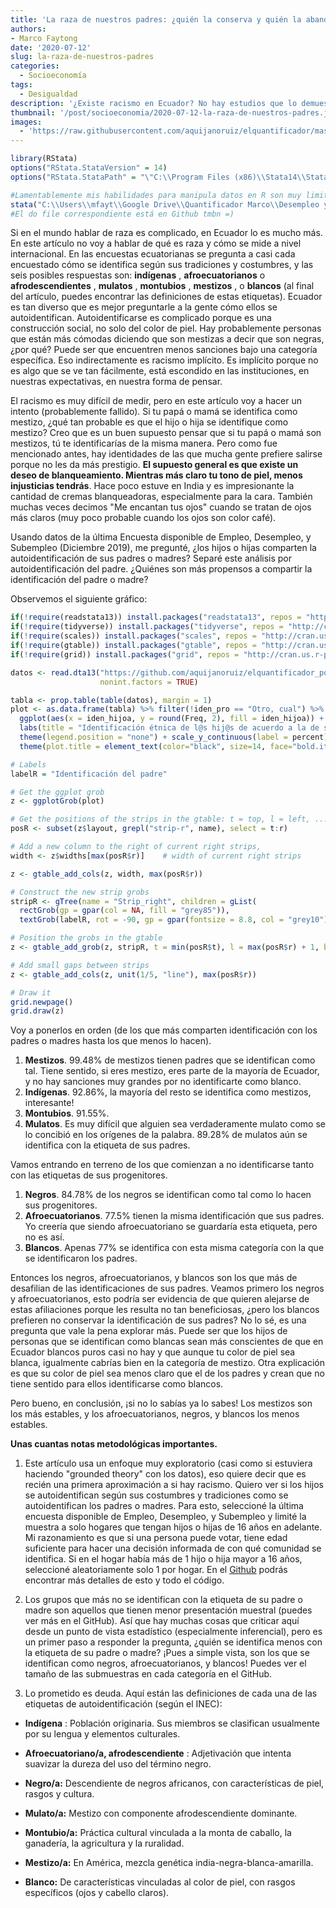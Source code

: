 ```yaml
---
title: 'La raza de nuestros padres: ¿quién la conserva y quién la abandona?'
authors: 
- Marco Faytong
date: '2020-07-12'
slug: la-raza-de-nuestros-padres
categories:
  - Socioeconomía
tags:
  - Desigualdad
description: '¿Existe racismo en Ecuador? No hay estudios que lo demuestren directamente. Este artículo es una primera aproximación a contestar esta pregunta. Analizo si los hijos deciden autoidentificarse con la misma etiqueta étnica de sus padres. Podemos observar por ejemplo que casi un cuarto de hijos de afroecuatorianos deciden desligarse de esa etiqueta e identificarse como mestizos'
thumbnail: '/post/socioeconomia/2020-07-12-la-raza-de-nuestros-padres.jpeg'
images: 
  - 'https://raw.githubusercontent.com/aquijanoruiz/elquantificador/master/themes/Mainroad/static/img/la-raza-de-nuestros-padres.jpg'
---
```

```r
library(RStata)
options("RStata.StataVersion" = 14)
options("RStata.StataPath" = "\"C:\\Program Files (x86)\\Stata14\\StataSE-64\"")
```

```r
#Lamentablemente mis habilidades para manipula datos en R son muy limitadas, uso Stata en su mayoría. Por eso, todo el "data management" lo he hecho en Stata. Solo la última parte que es una visualización está en R. 
stata("C:\\Users\\mfayt\\Google Drive\\Quantificador Marco\\Desempleo y autoidentificación étnica\\Autoidentificación étnica padres a hijos.do")
#El do file correspondiente está en Github tmbn =)
```

Si en el mundo hablar de raza es complicado, en Ecuador lo es mucho más. En este artículo no voy a hablar de qué es raza y cómo se mide a nivel internacional. En las encuestas ecuatorianas se pregunta a casi cada encuestado cómo se identifica según sus tradiciones y costumbres, y las seis posibles respuestas son: **indígenas** , **afroecuatorianos** o **afrodescendientes** , **mulatos** , **montubios** , **mestizos** , o **blancos** (al final del artículo, puedes encontrar las definiciones de estas etiquetas). Ecuador es tan diverso que es mejor preguntarle a la gente cómo ellos se autoidentifican. Autoidentificarse es complicado porque es una construcción social, no solo del color de piel. Hay probablemente personas que están más cómodas diciendo que son mestizas a decir que son negras, ¿por qué? Puede ser que encuentren menos sanciones bajo una categoría específica. Eso indirectamente es racismo implícito. Es implícito porque no es algo que se ve tan fácilmente, está escondido en las instituciones, en nuestras expectativas, en nuestra forma de pensar.

El racismo es muy difícil de medir, pero en este artículo voy a hacer un intento (probablemente fallido). Si tu papá o mamá se identifica como mestizo, ¿qué tan probable es que el hijo o hija se identifique como mestizo? Creo que es un buen supuesto pensar que si tu papá o mamá son mestizos, tú te identificarías de la misma manera. Pero como fue mencionado antes, hay identidades de las que mucha gente prefiere salirse porque no les da más prestigio. **El supuesto general es que existe un deseo de blanqueamiento. Mientras más claro tu tono de piel, menos injusticias tendrás**. Hace poco estuve en India y es impresionante la cantidad de cremas blanqueadoras, especialmente para la cara. También muchas veces decimos &quot;Me encantan tus ojos&quot; cuando se tratan de ojos más claros (muy poco probable cuando los ojos son color café).

Usando datos de la última Encuesta disponible de Empleo, Desempleo, y Subempleo (Diciembre 2019), me pregunté, ¿los hijos o hijas comparten la autoidentificación de sus padres o madres? Separé este análisis por autoidentificación del padre. ¿Quiénes son más propensos a compartir la identificación del padre o madre?

Observemos el siguiente gráfico:
```r
if(!require(readstata13)) install.packages("readstata13", repos = "http://cran.us.r-project.org")
if(!require(tidyverse)) install.packages("tidyverse", repos = "http://cran.us.r-project.org")
if(!require(scales)) install.packages("scales", repos = "http://cran.us.r-project.org")
if(!require(gtable)) install.packages("gtable", repos = "http://cran.us.r-project.org")
if(!require(grid)) install.packages("grid", repos = "http://cran.us.r-project.org")

datos <- read.dta13("https://github.com/aquijanoruiz/elquantificador_posts/raw/master/socioeconomia/2020-07-12-la-raza-de-nuestros-padres/2020-07-12-la-raza-de-nuestros-padres.dta",
                    nonint.factors = TRUE)

tabla <- prop.table(table(datos), margin = 1)
plot <- as.data.frame(tabla) %>% filter(!iden_pro == "Otro, cual") %>% filter(!iden_hijoa == "Otro, cual") %>% 
  ggplot(aes(x = iden_hijoa, y = round(Freq, 2), fill = iden_hijoa)) + geom_bar(stat="identity") + facet_grid(iden_pro~.) +
  labs(title = "Identificación étnica de l@s hij@s de acuerdo a la de sus padres", x = "Identidicación del hij@", y = "") + 
  theme(legend.position = "none") + scale_y_continuous(label = percent) +
  theme(plot.title = element_text(color="black", size=14, face="bold.italic"))

# Labels 
labelR = "Identificación del padre"

# Get the ggplot grob
z <- ggplotGrob(plot)

# Get the positions of the strips in the gtable: t = top, l = left, ...
posR <- subset(z$layout, grepl("strip-r", name), select = t:r)

# Add a new column to the right of current right strips, 
width <- z$widths[max(posR$r)]    # width of current right strips

z <- gtable_add_cols(z, width, max(posR$r))

# Construct the new strip grobs
stripR <- gTree(name = "Strip_right", children = gList(
  rectGrob(gp = gpar(col = NA, fill = "grey85")),
  textGrob(labelR, rot = -90, gp = gpar(fontsize = 8.8, col = "grey10"))))

# Position the grobs in the gtable
z <- gtable_add_grob(z, stripR, t = min(posR$t), l = max(posR$r) + 1, b = max(posR$b), name = "strip-right")

# Add small gaps between strips
z <- gtable_add_cols(z, unit(1/5, "line"), max(posR$r))

# Draw it
grid.newpage()
grid.draw(z)
```


Voy a ponerlos en orden (de los que más comparten identificación con los padres o madres hasta los que menos lo hacen).

1. **Mestizos**. 99.48% de mestizos tienen padres que se identifican como tal. Tiene sentido, si eres mestizo, eres parte de la mayoría de Ecuador, y no hay sanciones muy grandes por no identificarte como blanco.
2. **Indígenas**. 92.86%, la mayoría del resto se identifica como mestizos, interesante!
3. **Montubios**. 91.55%.
4. **Mulatos**. Es muy difícil que alguien sea verdaderamente mulato como se lo concibió en los orígenes de la palabra. 89.28% de mulatos aún se identifica con la etiqueta de sus padres.

Vamos entrando en terreno de los que comienzan a no identificarse tanto con las etiquetas de sus progenitores.

1. **Negros**. 84.78% de los negros se identifican como tal como lo hacen sus progenitores.
2. **Afroecuatorianos**. 77.5% tienen la misma identificación que sus padres. Yo creería que siendo afroecuatoriano se guardaría esta etiqueta, pero no es así.
3. **Blancos**. Apenas 77% se identifica con esta misma categoría con la que se identificaron los padres.

Entonces los negros, afroecuatorianos, y blancos son los que más de desafilian de las identificaciones de sus padres. Veamos primero los negros y afroecuatorianos, esto podría ser evidencia de que quieren alejarse de estas afiliaciones porque les resulta no tan beneficiosas, ¿pero los blancos prefieren no conservar la identificación de sus padres? No lo sé, es una pregunta que vale la pena explorar más. Puede ser que los hijos de personas que se identifican como blancas sean más conscientes de que en Ecuador blancos puros casi no hay y que aunque tu color de piel sea blanca, igualmente cabrías bien en la categoría de mestizo. Otra explicación es que su color de piel sea menos claro que el de los padres y crean que no tiene sentido para ellos identificarse como blancos.

Pero bueno, en conclusión, ¡si no lo sabías ya lo sabes! Los mestizos son los más estables, y los afroecuatorianos, negros, y blancos los menos estables.

**Unas cuantas notas metodológicas importantes.**

1. Este artículo usa un enfoque muy exploratorio (casi como si estuviera haciendo &quot;grounded theory&quot; con los datos), eso quiere decir que es recién una primera aproximación a si hay racismo. Quiero ver si los hijos se autoidentifican según sus costumbres y tradiciones como se autoidentifican los padres o madres. Para esto, seleccioné la última encuesta disponible de Empleo, Desempleo, y Subempleo y limité la muestra a solo hogares que tengan hijos o hijas de 16 años en adelante. Mi razonamiento es que si una persona puede votar, tiene edad suficiente para hacer una decisión informada de con qué comunidad se identifica. Si en el hogar había más de 1 hijo o hija mayor a 16 años, seleccioné aleatoriamente solo 1 por hogar. En el [Github](https://github.com/aquijanoruiz/elquantificador_posts/tree/master/socioeconomia/2020-07-12-la-raza-de-nuestros-padres) podrás encontrar más detalles de esto y todo el código.

2. Los grupos que más no se identifican con la etiqueta de su padre o madre son aquellos que tienen menor presentación muestral (puedes ver más en el GitHub). Así que hay muchas cosas que criticar aquí desde un punto de vista estadístico (especialmente inferencial), pero es un primer paso a responder la pregunta, ¿quién se identifica menos con la etiqueta de su padre o madre? ¡Pues a simple vista, son los que se identifican como negros, afroecuatorianos, y blancos! Puedes ver el tamaño de las submuestras en cada categoría en el GitHub.

3. Lo prometido es deuda. Aquí están las definiciones de cada una de las etiquetas de autoidentificación (según el INEC):

+ **Indígena** : Población originaria. Sus miembros se clasifican usualmente por su lengua y elementos culturales.

+ **Afroecuatoriano/a, afrodescendiente** : Adjetivación que intenta suavizar la dureza del uso del término negro.

+ **Negro/a:**  Descendiente de negros africanos, con características de piel, rasgos y cultura.

+ **Mulato/a:**  Mestizo con componente afrodescendiente dominante.

+ **Montubio/a:**  Práctica cultural vinculada a la monta de caballo, la ganadería, la agricultura y la ruralidad.

+ **Mestizo/a:**  En América, mezcla genética india-negra-blanca-amarilla.

+ **Blanco:**  De características vinculadas al color de piel, con rasgos específicos (ojos y cabello claros).
